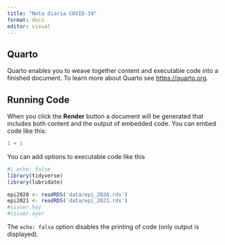 ```yaml
---
title: "Nota diaria COVID-19"
format: docx
editor: visual
---
```


## Quarto

Quarto enables you to weave together content and executable code into a finished document. To learn more about Quarto see <https://quarto.org>.

## Running Code

When you click the **Render** button a document will be generated that includes both content and the output of embedded code. You can embed code like this:

```r
1 + 1
```

You can add options to executable code like this

```r
#| echo: false
library(tidyverse)
library(lubridate)

epi2020 <- readRDS('data/epi_2020.rds')
epi2021 <- readRDS('data/epi_2021.rds')
#sisver.hoy
#sisver.ayer
```

The `echo: false` option disables the printing of code (only output is displayed).
